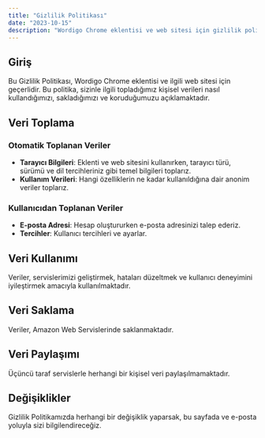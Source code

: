 ```yaml
---
title: "Gizlilik Politikası"
date: "2023-10-15"
description: "Wordigo Chrome eklentisi ve web sitesi için gizlilik politikası."
---
```


## Giriş

Bu Gizlilik Politikası, Wordigo Chrome eklentisi ve ilgili web sitesi için geçerlidir. Bu politika, sizinle ilgili topladığımız kişisel verileri nasıl kullandığımızı, sakladığımızı ve koruduğumuzu açıklamaktadır.

## Veri Toplama

### Otomatik Toplanan Veriler

- **Tarayıcı Bilgileri**: Eklenti ve web sitesini kullanırken, tarayıcı türü, sürümü ve dil tercihleriniz gibi temel bilgileri toplarız.
- **Kullanım Verileri**: Hangi özelliklerin ne kadar kullanıldığına dair anonim veriler toplarız.

### Kullanıcıdan Toplanan Veriler

- **E-posta Adresi**: Hesap oluştururken e-posta adresinizi talep ederiz.
- **Tercihler**: Kullanıcı tercihleri ve ayarlar.

## Veri Kullanımı

Veriler, servislerimizi geliştirmek, hataları düzeltmek ve kullanıcı deneyimini iyileştirmek amacıyla kullanılmaktadır.

## Veri Saklama

Veriler, Amazon Web Servislerinde saklanmaktadır.

## Veri Paylaşımı

Üçüncü taraf servislerle herhangi bir kişisel veri paylaşılmamaktadır.

## Değişiklikler

Gizlilik Politikamızda herhangi bir değişiklik yaparsak, bu sayfada ve e-posta yoluyla sizi bilgilendireceğiz.
